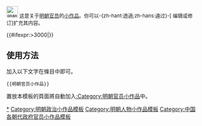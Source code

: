 <noinclude></noinclude><div class="notice metadata" id="stub" style="font-size: small;">[[File:明朝烏紗帽.jpg|30px|明朝官员]]&nbsp;这是关于[[明朝]][[:Category:明朝官员|官员]]的[[Wikipedia:小作品|小作品]]。你可以-{zh-hant:透過;zh-hans:通过}-<span class="plainlinks">[{{fullurl:{{FULLPAGENAME}}|action=edit}} 编辑或修订]</span>扩充其内容。</div><includeonly>[[Category:明朝官员小作品|{{PAGENAME}}]]{{#ifexpr:{{PAGESIZE:{{FULLPAGENAME}}|R}}>3000|[[Category:字数已超过3000字节的小作品|{{PAGENAME}}]]}}</includeonly><noinclude>

==使用方法==
加入以下文字在條目中即可。<pre>{{明朝官员小作品}}</pre>

置放本模板的頁面將自動加入[[:Category:明朝官员小作品]]中。

[[Category:明朝官员小作品|*]]
[[Category:明朝政治小作品模板]]
[[Category:明朝人物小作品模板]]
[[Category:中国各朝代政府官员小作品模板]]
</noinclude>